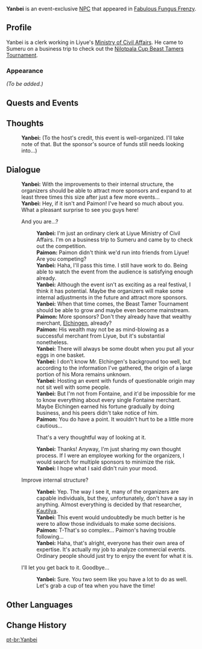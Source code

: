 {{Meta
|missing_NPC_profile  = yes
}}
{{Character Infobox
|type             = Event NPC
|image            = NPC Yanbei.png
|region           = Liyue
|location         = Sumeru
|affiliation      = Ministry of Civil Affairs
|title            = Audience

|ancestry         = <!-- Clan/family -->
|father           = 
|mother           = 
|spouse           = 
|sibling          = 
|child            = 
|relative         = 

|voiceEN          = 
|voiceCN          = 
|voiceJP          = 
}}
'''Yanbei''' is an event-exclusive [[NPC]] that appeared in [[Fabulous Fungus Frenzy]].
<!--
==Location== Next to wisdom orb stand
{{subst:#tag:gallery|
NPC Location {{subst:PAGENAME}}.png{{subst:!}}{{subst:PAGENAME}}'s location
NPC Location {{subst:PAGENAME}} Context.png{{subst:!}}Additional context
}}
-->
==Profile==
<!--Detailed story/lore information goes here.-->
Yanbei is a clerk working in Liyue's [[Ministry of Civil Affairs]]. He came to Sumeru on a business trip to check out the [[Nilotpala Cup Beast Tamers Tournament]].

===Appearance===
<!--Keep appearance section short and concise. Limit to 2 paragraphs with 3-4 sentences each.-->
''(To be added.)''

==Quests and Events==
{{Quests and Events}}

==Thoughts==
{{All Schemes to Know Explanation|name=Yanbei}}
{{Dialogue Start}}
:{{A|Vo dialog eqpm001 yanbei 01.ogg}} '''Yanbei:''' (To the host's credit, this event is well-organized. I'll take note of that. But the sponsor's source of funds still needs looking into...)
{{Dialogue End}}

==Dialogue==
{{Dialogue Start}}
:'''Yanbei:''' With the improvements to their internal structure, the organizers should be able to attract more sponsors and expand to at least three times this size after just a few more events...
:'''Yanbei:''' Hey, if it isn't {{Traveler}} and Paimon! I've heard so much about you. What a pleasant surprise to see you guys here!
:{{DIcon}} And you are...?
::'''Yanbei:''' I'm just an ordinary clerk at Liyue Ministry of Civil Affairs. I'm on a business trip to Sumeru and came by to check out the competition.
::'''Paimon:''' Paimon didn't think we'd run into friends from Liyue! Are you competing?
::'''Yanbei:''' Haha, I'll pass this time. I still have work to do. Being able to watch the event from the audience is satisfying enough already.
::'''Yanbei:''' Although the event isn't as exciting as a real festival, I think it has potential. Maybe the organizers will make some internal adjustments in the future and attract more sponsors.
::'''Yanbei:''' When that time comes, the Beast Tamer Tournament should be able to grow and maybe even become mainstream.
::'''Paimon:''' More sponsors? Don't they already have that wealthy merchant, [[Elchingen]], already?
::'''Paimon:''' His wealth may not be as mind-blowing as a successful merchant from Liyue, but it's substantial nonetheless.
::'''Yanbei:''' There will always be some doubt when you put all your eggs in one basket.
::'''Yanbei:''' I don't know Mr. Elchingen's background too well, but according to the information I've gathered, the origin of a large portion of his Mora remains unknown.
::'''Yanbei:''' Hosting an event with funds of questionable origin may not sit well with some people.
::'''Yanbei:''' But I'm not from Fontaine, and it'd be impossible for me to know everything about every single Fontaine merchant. Maybe Elchingen earned his fortune gradually by doing business, and his peers didn't take notice of him.
::'''Paimon:''' You do have a point. It wouldn't hurt to be a little more cautious...
::{{DIcon}} That's a very thoughtful way of looking at it.
::'''Yanbei:''' Thanks! Anyway, I'm just sharing my own thought process. If I were an employee working for the organizers, I would search for multiple sponsors to minimize the risk.
::'''Yanbei:''' I hope what I said didn't ruin your mood.
:{{DIcon}} Improve internal structure?
::'''Yanbei:''' Yep. The way I see it, many of the organizers are capable individuals, but they, unfortunately, don't have a say in anything. Almost everything is decided by that researcher, [[Kautilya]].
::'''Yanbei:''' This event would undoubtedly be much better is he were to allow those individuals to make some decisions.
::'''Paimon:''' T-That's so complex... Paimon's having trouble following...
::'''Yanbei:''' Haha, that's alright, everyone has their own area of expertise. It's actually my job to analyze commercial events. Ordinary people should just try to enjoy the event for what it is.
:{{DIcon}} I'll let you get back to it. Goodbye...
::'''Yanbei:''' Sure. You two seem like you have a lot to do as well. Let's grab a cup of tea when you have the time!
{{Dialogue End}}
<!--
==Trivia==
* 
-->
==Other Languages==
{{Other Languages
|default_hidden = 1
|en      = Yanbei
|zhs     = 严备
|zhs_rm  = Yánbèi
|zht     = 嚴備
|zht_rm  = Yánbèi
|ja      = 厳備
|ja_rm   = Genbi{{Assumed}}
|ko      = 엄비
|es      = Yanbei
|fr      = Yanbei
|ru      = Янь Бэй
|th      = Yanbei
|vi      = Yanbei
|de      = Yanbei
|id      = Yanbei
|pt      = Yanbei
}}

==Change History==
{{Change History|3.2}}
<!--
==References==
{{Reflist}}
-->
[[pt-br:Yanbei]]